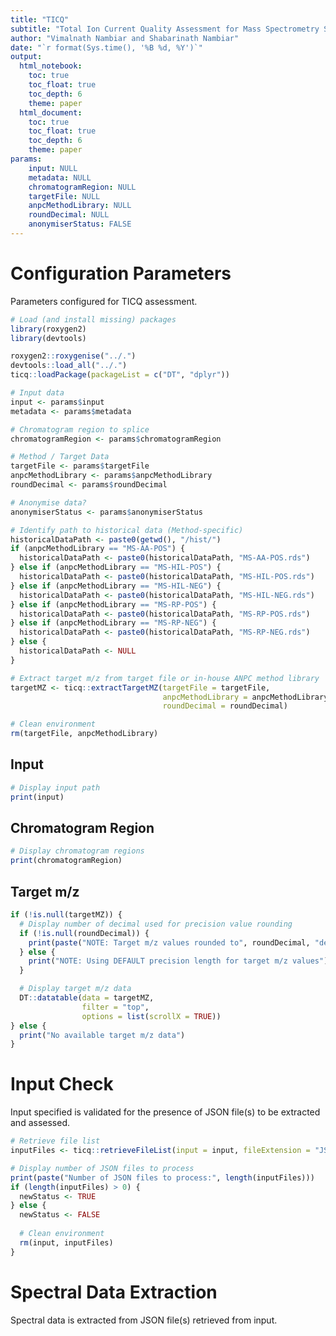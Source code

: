 ```yaml
---
title: "TICQ"
subtitle: "Total Ion Current Quality Assessment for Mass Spectrometry Spectral Data"
author: "Vimalnath Nambiar and Shabarinath Nambiar"
date: "`r format(Sys.time(), '%B %d, %Y')`"
output: 
  html_notebook:
    toc: true
    toc_float: true
    toc_depth: 6
    theme: paper
  html_document:
    toc: true
    toc_float: true
    toc_depth: 6
    theme: paper
params:
    input: NULL
    metadata: NULL
    chromatogramRegion: NULL
    targetFile: NULL
    anpcMethodLibrary: NULL
    roundDecimal: NULL
    anonymiserStatus: FALSE
---
```


# Configuration Parameters {.tabset}
Parameters configured for TICQ assessment.
```r
# Load (and install missing) packages
library(roxygen2)
library(devtools)

roxygen2::roxygenise("../.")
devtools::load_all("../.")
ticq::loadPackage(packageList = c("DT", "dplyr"))

# Input data
input <- params$input
metadata <- params$metadata

# Chromatogram region to splice
chromatogramRegion <- params$chromatogramRegion

# Method / Target Data
targetFile <- params$targetFile
anpcMethodLibrary <- params$anpcMethodLibrary
roundDecimal <- params$roundDecimal

# Anonymise data?
anonymiserStatus <- params$anonymiserStatus
```

```r
# Identify path to historical data (Method-specific)
historicalDataPath <- paste0(getwd(), "/hist/")
if (anpcMethodLibrary == "MS-AA-POS") {
  historicalDataPath <- paste0(historicalDataPath, "MS-AA-POS.rds")
} else if (anpcMethodLibrary == "MS-HIL-POS") {
  historicalDataPath <- paste0(historicalDataPath, "MS-HIL-POS.rds")
} else if (anpcMethodLibrary == "MS-HIL-NEG") {
  historicalDataPath <- paste0(historicalDataPath, "MS-HIL-NEG.rds")
} else if (anpcMethodLibrary == "MS-RP-POS") {
  historicalDataPath <- paste0(historicalDataPath, "MS-RP-POS.rds")
} else if (anpcMethodLibrary == "MS-RP-NEG") {
  historicalDataPath <- paste0(historicalDataPath, "MS-RP-NEG.rds")
} else {
  historicalDataPath <- NULL
}

# Extract target m/z from target file or in-house ANPC method library
targetMZ <- ticq::extractTargetMZ(targetFile = targetFile,
                                  anpcMethodLibrary = anpcMethodLibrary,
                                  roundDecimal = roundDecimal)

# Clean environment
rm(targetFile, anpcMethodLibrary)
```

## Input
```r
# Display input path
print(input)
```

## Chromatogram Region
```r
# Display chromatogram regions
print(chromatogramRegion)
```

## Target m/z
```r
if (!is.null(targetMZ)) {
  # Display number of decimal used for precision value rounding
  if (!is.null(roundDecimal)) {
    print(paste("NOTE: Target m/z values rounded to", roundDecimal, "decimal place(s)"))
  } else {
    print("NOTE: Using DEFAULT precision length for target m/z values")
  }

  # Display target m/z data
  DT::datatable(data = targetMZ,
                filter = "top",
                options = list(scrollX = TRUE))
} else {
  print("No available target m/z data")
}
```

# Input Check
Input specified is validated for the presence of JSON file(s) to be extracted and assessed.
```r
# Retrieve file list
inputFiles <- ticq::retrieveFileList(input = input, fileExtension = "JSON")

# Display number of JSON files to process
print(paste("Number of JSON files to process:", length(inputFiles)))
if (length(inputFiles) > 0) {
  newStatus <- TRUE
} else {
  newStatus <- FALSE
  
  # Clean environment
  rm(input, inputFiles)
}
```

# Spectral Data Extraction
Spectral data is extracted from JSON file(s) retrieved from input. 
```r

```

